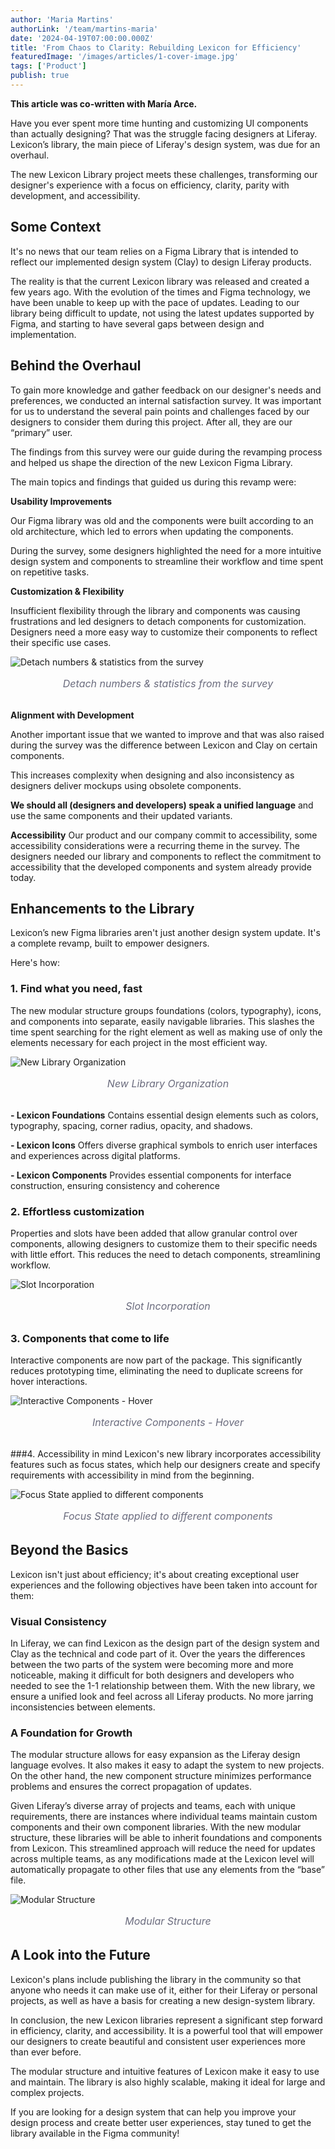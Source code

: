 ```yaml
---
author: 'Maria Martins'
authorLink: '/team/martins-maria'
date: '2024-04-19T07:00:00.000Z'
title: 'From Chaos to Clarity: Rebuilding Lexicon for Efficiency'
featuredImage: '/images/articles/1-cover-image.jpg'
tags: ['Product']
publish: true
---
```


**This article was co-written with María Arce.**

Have you ever spent more time hunting and customizing UI components than actually designing? That was the struggle facing designers at Liferay. Lexicon’s library, the main piece of Liferay's design system, was due for an overhaul. 

The new Lexicon Library project meets these challenges, transforming our designer's experience with a focus on efficiency, clarity, parity with development, and accessibility. 


## Some Context

It's no news that our team relies on a Figma Library that is intended to reflect our implemented design system (Clay) to design Liferay products. 

The reality is that the current Lexicon library was released and created a few years ago. With the evolution of the times and Figma technology, we have been unable to keep up with the pace of updates. Leading to our library being difficult to update, not using the latest updates supported by Figma, and starting to have several gaps between design and implementation.


## Behind the Overhaul

To gain more knowledge and gather feedback on our designer's needs and preferences, we conducted an internal satisfaction survey. It was important for us to understand the several pain points and challenges faced by our designers to consider them during this project. After all, they are our “primary” user. 

The findings from this survey were our guide during the revamping process and helped us shape the direction of the new Lexicon Figma Library.

The main topics and findings that guided us during this revamp were:

**Usability Improvements**

Our Figma library was old and the components were built according to an old architecture, which led to errors when updating the components.

During the survey, some designers highlighted the need for a more intuitive design system and components to streamline their workflow and time spent on repetitive tasks.

**Customization & Flexibility**

Insufficient flexibility through the library and components was causing frustrations and led designers to detach components for customization. Designers need a more easy way to customize their components to reflect their specific use cases.

![Detach numbers & statistics from the survey](/2-statistics.png)
<p style="text-align: center; font-size: 1rem; font-style: italic; color: #6b6c7e; margin-bottom: 2rem">Detach numbers & statistics from the survey</p>

**Alignment with Development**

Another important issue that we wanted to improve and that was also raised during the survey was the difference between Lexicon and Clay on certain components.

This increases complexity when designing and also inconsistency as designers deliver mockups using obsolete components.

**We should all (designers and developers) speak a unified language** and use the same components and their updated variants.

**Accessibility**
Our product and our company commit to accessibility, some accessibility considerations were a recurring theme in the survey. The designers needed our library and components to reflect the commitment to accessibility that the developed components and system already provide today.

## Enhancements to the Library

Lexicon’s new Figma libraries aren't just another design system update. It's a complete revamp, built to empower designers. 

Here's how: 

### 1. Find what you need, fast

The new modular structure groups foundations (colors, typography), icons, and components into separate, easily navigable libraries. This slashes the time spent searching for the right element as well as making use of only the elements necessary for each project in the most efficient way.

![New Library Organization](/3-how-is-organized.png)
<p style="text-align: center; font-size: 1rem; font-style: italic; color: #6b6c7e; margin-bottom: 2rem">New Library Organization</p>

**- Lexicon Foundations**
Contains essential design elements such as colors, typography, spacing, corner radius, opacity, and shadows.

**- Lexicon Icons**
Offers diverse graphical symbols to enrich user interfaces and experiences across digital platforms.

**- Lexicon Components**
Provides essential components for interface construction, ensuring consistency and coherence

### 2. Effortless customization

Properties and slots have been added that allow granular control over components, allowing designers to customize them to their specific needs with little effort. This reduces the need to detach components, streamlining workflow.

![Slot Incorporation](/4-slots.png)
<p style="text-align: center; font-size: 1rem; font-style: italic; color: #6b6c7e; margin-bottom: 2rem">Slot Incorporation</p>

### 3. Components that come to life

Interactive components are now part of the package. This significantly reduces prototyping time, eliminating the need to duplicate screens for hover interactions.

![Interactive Components - Hover](/5-interactive.png)
<p style="text-align: center; font-size: 1rem; font-style: italic; color: #6b6c7e; margin-bottom: 2rem">Interactive Components - Hover</p>

###4. Accessibility in mind
Lexicon's new library incorporates accessibility features such as focus states, which help our designers create and specify requirements with accessibility in mind from the beginning.

![Focus State applied to different components](/6-acessibility-in-mind.png)
<p style="text-align: center; font-size: 1rem; font-style: italic; color: #6b6c7e; margin-bottom: 2rem">Focus State applied to different components</p>

## Beyond the Basics

Lexicon isn't just about efficiency; it's about creating exceptional user experiences and the following objectives have been taken into account for them:

### Visual Consistency

In Liferay, we can find Lexicon as the design part of the design system and Clay as the technical and code part of it. Over the years the differences between the two parts of the system were becoming more and more noticeable, making it difficult for both designers and developers who needed to see the 1-1 relationship between them. With the new library, we ensure a unified look and feel across all Liferay products. No more jarring inconsistencies between elements.

### A Foundation for Growth

The modular structure allows for easy expansion as the Liferay design language evolves. It also makes it easy to adapt the system to new projects. On the other hand, the new component structure minimizes performance problems and ensures the correct propagation of updates.

Given Liferay’s diverse array of projects and teams, each with unique requirements, there are instances where individual teams maintain custom components and their own component libraries. With the new modular structure, these libraries will be able to inherit foundations and components from Lexicon. This streamlined approach will reduce the need for updates across multiple teams, as any modifications made at the Lexicon level will automatically propagate to other files that use any elements from the “base” file.

![Modular Structure](/7-foundation-for-growth.png)
<p style="text-align: center; font-size: 1rem; font-style: italic; color: #6b6c7e; margin-bottom: 2rem">Modular Structure</p>

## A Look into the Future

Lexicon's plans include publishing the library in the community so that anyone who needs it can make use of it, either for their Liferay or personal projects, as well as have a basis for creating a new design-system library.

In conclusion, the new Lexicon libraries represent a significant step forward in efficiency, clarity, and accessibility. It is a powerful tool that will empower our designers to create beautiful and consistent user experiences more than ever before.

The modular structure and intuitive features of Lexicon make it easy to use and maintain. The library is also highly scalable, making it ideal for large and complex projects.

If you are looking for a design system that can help you improve your design process and create better user experiences, stay tuned to get the library available in the Figma community!
